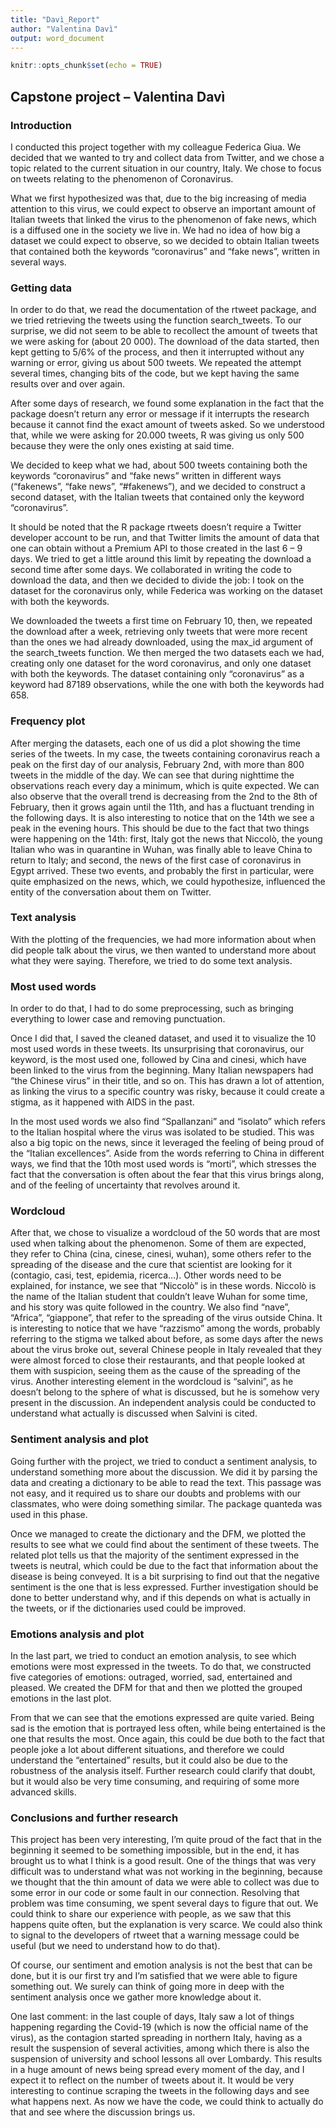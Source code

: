 ```yaml
---
title: "Davì_Report"
author: "Valentina Davì"
output: word_document
---
```


```r
knitr::opts_chunk$set(echo = TRUE)
```

## Capstone project – Valentina Davì 

### Introduction

I conducted this project together with my colleague Federica Giua. We decided that we wanted to try and collect data from Twitter, and we chose a topic related to the current situation in our country, Italy. We chose to focus on tweets relating to the phenomenon of Coronavirus. 

What we first hypothesized was that, due to the big increasing of media attention to this virus, we could expect to observe an important amount of Italian tweets that linked the virus to the phenomenon of fake news, which is a diffused one in the society we live in. We had no idea of how big a dataset we could expect to observe, so we decided to obtain Italian tweets that contained both the keywords “coronavirus” and “fake news”, written in several ways. 

### Getting data

In order to do that, we read the documentation of the rtweet package, and we tried retrieving the tweets using the function search_tweets. To our surprise, we did not seem to be able to recollect the amount of tweets that we were asking for (about 20 000). The download of the data started, then kept getting to 5/6% of the process, and then it interrupted without any warning or error, giving us about 500 tweets. We repeated the attempt several times, changing bits of the code, but we kept having the same results over and over again. 

After some days of research, we found some explanation in the fact that the package doesn’t return any error or message if it interrupts the research because it cannot find the exact amount of tweets asked. So we understood that, while we were asking for 20.000 tweets, R was giving us only 500 because they were the only ones existing at said time. 

We decided to keep what we had, about 500 tweets containing both the keywords “coronavirus” and “fake news” written in different ways (“fakenews”, “fake news”, “#fakenews”), and we decided to construct a second dataset, with the Italian tweets that contained only the keyword “coronavirus”. 

It should be noted that the R package rtweets doesn’t require a Twitter developer account to be run, and that Twitter limits the amount of data that one can obtain without a Premium API to those created in the last 6 – 9 days. We tried to get a little around this limit by repeating the download a second time after some days. 
We collaborated in writing the code to download the data, and then we decided to divide the job: I took on the dataset for the coronavirus only, while Federica was working on the dataset with both the keywords. 

We downloaded the tweets a first time on February 10, then, we repeated the download after a week, retrieving only tweets that were more recent than the ones we had already downloaded, using the max_id argument of the search_tweets function. We then merged the two datasets each we had, creating only one dataset for the word coronavirus, and only one dataset with both the keywords. 
The dataset containing only “coronavirus” as a keyword had 87189 observations, while the one with both the keywords had 658. 

### Frequency plot 
After merging the datasets, each one of us did a plot showing the time series of the tweets. In my case, the tweets containing coronavirus reach a peak on the first day of our analysis, February 2nd, with more than 800 tweets in the middle of the day. We can see that during nighttime the observations reach every day a minimum, which is quite expected. We can also observe that the overall trend is decreasing from the 2nd to the 8th of February, then it grows again until the 11th, and has a fluctuant trending in the following days. It is also interesting to notice that on the 14th we see a peak in the evening hours. This should be due to the fact that two things were happening on the 14th: first, Italy got the news that Niccolò, the young Italian who was in quarantine in Wuhan, was finally able to leave China to return to Italy; and second, the news of the first case of coronavirus in Egypt arrived. These two events, and probably the first in particular, were quite emphasized on the news, which, we could hypothesize, influenced the entity of the conversation about them on Twitter. 


### Text analysis 

With the plotting of the frequencies, we had more information about when did people talk about the virus, we then wanted to understand more about what they were saying. Therefore, we tried to do some text analysis. 

### Most used words 

In order to do that, I had to do some preprocessing, such as bringing everything to lower case and removing punctuation. 

Once I did that, I saved the cleaned dataset, and used it to visualize the 10 most used words in these tweets. Its unsurprising that coronavirus, our keyword, is the most used one, followed by Cina and cinesi, which have been linked to the virus from the beginning. Many Italian newspapers had “the Chinese virus” in their title, and so on. This has drawn a lot of attention, as linking the virus to a specific country was risky, because it could create a stigma, as it happened with AIDS in the past. 

In the most used words we also find “Spallanzani” and “isolato” which refers to the Italian hospital where the virus was isolated to be studied. This was also a big topic on the news, since it leveraged the feeling of being proud of the “Italian excellences”. Aside from the words referring to China in different ways, we find that the 10th most used words is “morti”, which stresses the fact that the conversation is often about the fear that this virus  brings along, and of the feeling of uncertainty that revolves around it. 

### Wordcloud 

After that, we chose to visualize a wordcloud of the 50 words that are most used when talking about the phenomenon. Some of them are expected, they refer to China (cina, cinese, cinesi, wuhan), some others refer to the spreading of the disease and the cure that scientist are looking for it (contagio, casi, test, epidemia, ricerca…). Other words need to be explained, for instance, we see that “Niccolò” is in these words. Niccolò is the name of the Italian student that couldn’t leave Wuhan for some time, and his story was quite followed in the country. We also find “nave”, “Africa”, “giappone”, that refer to the spreading of the virus outside China. It is interesting to notice that we have “razzismo” among the words, probably referring to the stigma we talked about before, as some days after the news about the virus broke out, several Chinese people in Italy revealed that they were almost forced to close their restaurants, and that people looked at them with suspicion, seeing them as the cause of the spreading of the virus. Another interesting element in the wordcloud is “salvini”, as he doesn’t belong to the sphere of what is discussed, but he is somehow very present in the discussion. An independent analysis could be conducted to understand what actually is discussed when Salvini is cited. 

### Sentiment analysis and plot 

Going further with the project, we tried to conduct a sentiment analysis, to understand something more about the discussion. We did it by parsing the data and creating a dictionary to be able to read the text. This passage was not easy, and it required us to share our doubts and problems with our classmates, who were doing something similar. The package quanteda was used in this phase. 

Once we managed to create the dictionary and the DFM, we plotted the results to see what we could find about the sentiment of these tweets. The related plot tells us that the majority of the sentiment expressed in the tweets is neutral, which could be due to the fact that information about the disease is being conveyed. It is a bit surprising to find out that the negative sentiment is the one that is less expressed. Further investigation should be done to better understand why, and if this depends on what is actually in the tweets, or if the dictionaries used could be improved. 

### Emotions analysis and plot 

In the last part, we tried to conduct an emotion analysis, to see which emotions were most expressed in the tweets. To do that, we constructed five categories of emotions: outraged, worried, sad, entertained and pleased. We created the DFM for that and then we plotted the grouped emotions in the last plot. 

From that we can see that the emotions expressed are quite varied. Being sad is the emotion that is portrayed less often, while being entertained is the one that results the most. Once again, this could be due both to the fact that people joke a lot about different situations, and therefore we could understand the “entertained” results, but it could also be due to the robustness of the analysis itself. Further research could clarify that doubt, but it would also be very time consuming, and requiring of some more advanced skills. 

### Conclusions and further research 

This project has been very interesting, I’m quite proud of the fact that in the beginning it seemed to be something impossible, but in the end, it has brought us to what I think is a good result. One of the things that was very difficult was to understand what was not working in the beginning, because we thought that the thin amount of data we were able to collect was due to some error in our code or some fault in our connection. Resolving that problem was time consuming, we spent several days to figure that out. We could think to share our experience with people, as we saw that this happens quite often, but the explanation is very scarce. We could also think to signal to the developers of rtweet that a warning message could be useful (but we need to understand how to do that). 

Of course, our sentiment and emotion analysis is not the best that can be done, but it is our first try and I’m satisfied that we were able to figure something out. We surely can think of going more in deep with the sentiment analysis once we gather more knowledge about it. 

One last comment: in the last couple of days, Italy saw a lot of things happening regarding the Covid-19 (which is now the official name of the virus), as the contagion started spreading in northern Italy, having as a result the suspension of several activities, among which there is also the suspension of university and school lessons all over Lombardy. This results in a huge amount of news being spread every moment of the day, and I expect it to reflect on the number of tweets about it. It would be very interesting to continue scraping the tweets in the following days and see what happens next. As now we have the code, we could think to actually do that and see where the discussion brings us. 

